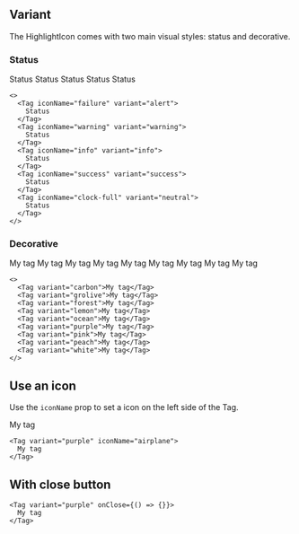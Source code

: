 
## Variant

The HighlightIcon comes with two main visual styles: status and decorative.

### Status

<Preview>
  <Tag iconName="failure" variant="alert">
    Status
  </Tag>
  <Tag iconName="warning" variant="warning">
    Status
  </Tag>
  <Tag iconName="info" variant="info">
    Status
  </Tag>
  <Tag iconName="success" variant="success">
    Status
  </Tag>
  <Tag iconName="clock-full" variant="neutral">
    Status
  </Tag>
</Preview>

```tsx sandbox
<>
  <Tag iconName="failure" variant="alert">
    Status
  </Tag>
  <Tag iconName="warning" variant="warning">
    Status
  </Tag>
  <Tag iconName="info" variant="info">
    Status
  </Tag>
  <Tag iconName="success" variant="success">
    Status
  </Tag>
  <Tag iconName="clock-full" variant="neutral">
    Status
  </Tag>
</>
```

### Decorative

<Preview>
  <Tag variant="carbon">My tag</Tag>
  <Tag variant="grolive">My tag</Tag>
  <Tag variant="forest">My tag</Tag>
  <Tag variant="lemon">My tag</Tag>
  <Tag variant="ocean">My tag</Tag>
  <Tag variant="purple">My tag</Tag>
  <Tag variant="pink">My tag</Tag>
  <Tag variant="peach">My tag</Tag>
  <Tag variant="white">My tag</Tag>
</Preview>

```tsx sandbox
<>
  <Tag variant="carbon">My tag</Tag>
  <Tag variant="grolive">My tag</Tag>
  <Tag variant="forest">My tag</Tag>
  <Tag variant="lemon">My tag</Tag>
  <Tag variant="ocean">My tag</Tag>
  <Tag variant="purple">My tag</Tag>
  <Tag variant="pink">My tag</Tag>
  <Tag variant="peach">My tag</Tag>
  <Tag variant="white">My tag</Tag>
</>
```

## Use an icon

Use the `iconName` prop to set a icon on the left side of the Tag.

<Preview>
  <Tag variant="purple" iconName="airplane">
    My tag
  </Tag>
</Preview>

```tsx sandbox
<Tag variant="purple" iconName="airplane">
  My tag
</Tag>
```

## With close button

<Preview>
  <Demo />
</Preview>

```tsx sandbox
<Tag variant="purple" onClose={() => {}}>
  My tag
</Tag>
```
